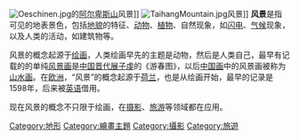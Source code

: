 [[File:Oeschinen.jpg|thumb]]的[[阿尔卑斯山|阿尔卑斯山]]风景]]
[[File:TaihangMountain.jpg|thumb]]风景]]
'''风景'''是指可见的地表景色，包括[[地貌|地貌]]的特征、[[动物|动物]]、[[植物|植物]]、自然现象，如[[闪电|闪电]]、[[气候|气候]]现象，以及人类的活动，如建筑物等。

风景的概念起源于[[绘画|绘画]]，人类绘画早先的主题是动物，然后是人类自己，最早有记载的的单纯[[风景画|风景画]]是[[中国|中国]][[晋代|晋代]][[展子虔|展子虔]]的《游春图》，以后[[中国画|中国画]]中的风景画被称为[[山水画|山水画]]。在[[欧洲|欧洲]]，“风景”的概念起源于[[荷兰|荷兰]]，也是从绘画开始，最早的记录是1598年，后来被[[英语|英语]]借用。

现在风景的概念不只限于绘画，在[[摄影|摄影]]、[[旅游|旅游]]等领域都在应用。


[[Category:地形|Category:地形]]
[[Category:繪畫主題|Category:繪畫主題]]
[[Category:攝影|Category:攝影]]
[[Category:旅遊|Category:旅遊]]